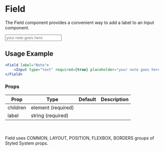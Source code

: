 # Field

The Field component provides a convenient way to add a label to an Input component.


<Field label="Note"><Input type="text" required={true} placeholder="your note goes here" /></Field>

## Usage Example

```jsx
<Field label="Note">
    <Input type="text" required={true} placeholder="your note goes here" />
</Field>
```
### Props


<Table>
  <thead>
  <tr>
    <th>Prop</th>
    <th>Type</th>
    <th>Default</th>
    <th>Description</th>
  </tr>
  </thead>
  <tbody>
  <tr><td>children</td><td>element (required)</td><td></td><td></td></tr>
  <tr><td>label</td><td>string (required)</td><td></td><td></td></tr>
    </tbody>
    </Table>

<br></br>Field uses COMMON, LAYOUT, POSITION, FLEXBOX, BORDERS groups of Styled System props.